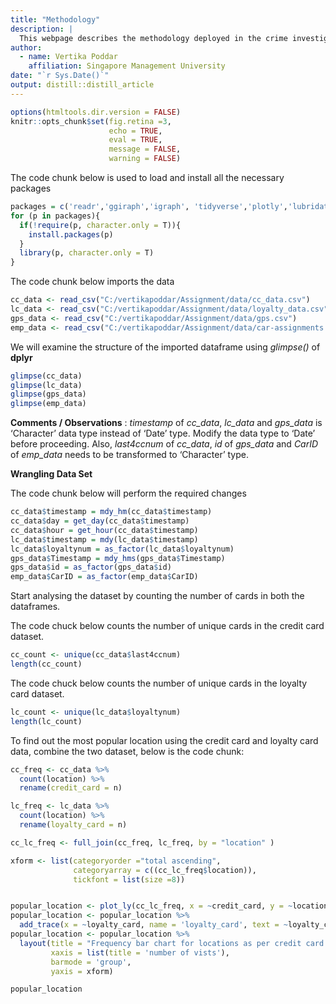 ```yaml
---
title: "Methodology"
description: |
  This webpage describes the methodology deployed in the crime investigation journey.
author:
  - name: Vertika Poddar
    affiliation: Singapore Management University
date: "`r Sys.Date()`"
output: distill::distill_article
---
```


```r
options(htmltools.dir.version = FALSE)
knitr::opts_chunk$set(fig.retina =3,
                      echo = TRUE,
                      eval = TRUE,
                      message = FALSE,
                      warning = FALSE)
```

The code chunk below is used to load and install all the necessary packages

```r
packages = c('readr','ggiraph','igraph', 'tidyverse','plotly','lubridate','raster', 'sf', 'tmap','DT', 'greekLetters', 'clock', 'crosstalk')
for (p in packages){
  if(!require(p, character.only = T)){
    install.packages(p)
  }
  library(p, character.only = T)
}
```

The code chunk below imports the data

```r
cc_data <- read_csv("C:/vertikapoddar/Assignment/data/cc_data.csv")
lc_data <- read_csv("C:/vertikapoddar/Assignment/data/loyalty_data.csv")
gps_data <- read_csv("C:/vertikapoddar/Assignment/data/gps.csv")
emp_data <- read_csv("C:/vertikapoddar/Assignment/data/car-assignments.csv")
```

We will examine the structure of the imported dataframe using *glimpse()* of **dplyr**

```r
glimpse(cc_data)
glimpse(lc_data)
glimpse(gps_data)
glimpse(emp_data)
```

**Comments / Observations** : *timestamp* of *cc_data*, *lc_data* and *gps_data* is 'Character' data type instead of 'Date' type. Modify the data type to 'Date' before proceeding. Also, *last4ccnum* of *cc_data*, *id* of *gps_data* and *CarID* of *emp_data* needs to be transformed to 'Character' type.

**Wrangling Data Set**

The code chunk below will perform the required changes

```r
cc_data$timestamp = mdy_hm(cc_data$timestamp)
cc_data$day = get_day(cc_data$timestamp)
cc_data$hour = get_hour(cc_data$timestamp)
lc_data$timestamp = mdy(lc_data$timestamp)
lc_data$loyaltynum = as_factor(lc_data$loyaltynum)
gps_data$Timestamp = mdy_hms(gps_data$Timestamp)
gps_data$id = as_factor(gps_data$id)
emp_data$CarID = as_factor(emp_data$CarID)
```

Start analysing the dataset by counting the number of cards in both the dataframes.

The code chuck below counts the number of unique cards in the credit card dataset.

```r
cc_count <- unique(cc_data$last4ccnum)
length(cc_count)
```
The code chuck below counts the number of unique cards in the loyalty card dataset.

```r
lc_count <- unique(lc_data$loyaltynum)
length(lc_count)
```

To find out the most popular location using the credit card and loyalty card data, combine the two dataset, below is the code chunk:

```r
cc_freq <- cc_data %>%
  count(location) %>%
  rename(credit_card = n)

lc_freq <- lc_data %>%
  count(location) %>%
  rename(loyalty_card = n)

cc_lc_freq <- full_join(cc_freq, lc_freq, by = "location" )
```

```r
xform <- list(categoryorder ="total ascending",
              categoryarray = c((cc_lc_freq$location)),
              tickfont = list(size =8))


popular_location <- plot_ly(cc_lc_freq, x = ~credit_card, y = ~location, type = 'bar', name = 'credit_card', text = ~credit_card, textposition = 'auto')
popular_location <- popular_location %>%
  add_trace(x = ~loyalty_card, name = 'loyalty_card', text = ~loyalty_card, textposition = 'auto')
popular_location <- popular_location %>%
  layout(title = "Frequency bar chart for locations as per credit card and loyalyty card data", 
         xaxis = list(title = 'number of vists'), 
         barmode = 'group', 
         yaxis = xform)

popular_location
```




